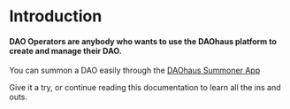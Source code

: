# Introduction

#### DAO Operators are anybody who wants to use the DAOhaus platform to create and manage their DAO.

You can summon a DAO easily through the [DAOhaus Summoner App](https://summon.daohaus.club)

Give it a try, or continue reading this documentation to learn all the ins and outs.
